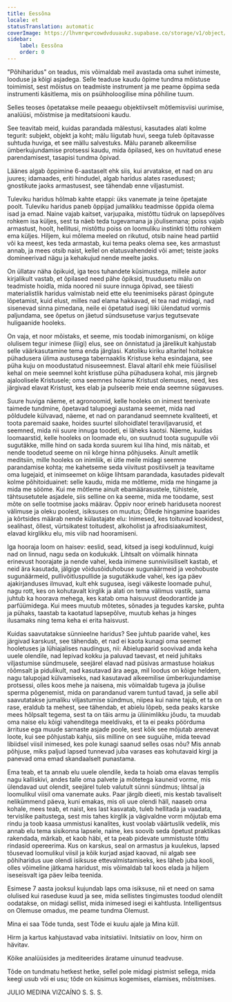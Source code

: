 ```yaml
---
title: Eessõna
locale: et
statusTranslation: automatic
coverImage: https://lhvmrqwrcowdvduuaukz.supabase.co/storage/v1/object/public/strapi-uploads/small_cover-educacion-fundamental.webp-2d51a7828a2b1309555be27f7e2a61a0.webp
sidebar:
    label: Eessõna
    order: 0
---
```

"Põhiharidus" on teadus, mis võimaldab meil avastada oma suhet inimeste, looduse ja kõigi asjadega. Selle teaduse kaudu õpime tundma mõistuse toimimist, sest mõistus on teadmiste instrument ja me peame õppima seda instrumenti käsitlema, mis on psühholoogilise mina põhiline tuum.

Selles teoses õpetatakse meile peaaegu objektiivselt mõtlemisviisi uurimise, analüüsi, mõistmise ja meditatsiooni kaudu.

See teavitab meid, kuidas parandada mälestusi, kasutades alati kolme tegurit: subjekt, objekt ja koht; mälu liigutab huvi, seega tuleb õpitavasse suhtuda huviga, et see mällu salvestuks. Mälu paraneb alkeemilise ümberkujundamise protsessi kaudu, mida õpilased, kes on huvitatud enese parendamisest, tasapisi tundma õpivad.

Läänes algab õppimine 6-aastaselt ehk siis, kui arvatakse, et nad on aru juures; idamaades, eriti hindudel, algab haridus alates rasedusest; gnostikute jaoks armastusest, see tähendab enne viljastumist.

Tuleviku haridus hõlmab kahte etappi: üks vanemate ja teine õpetajate poolt. Tuleviku haridus paneb õppijad jumalikku teadmisse õppida olema isad ja emad. Naine vajab kaitset, varjupaika, mistõttu tüdruk on lapsepõlves rohkem isa küljes, sest ta näeb teda tugevamana ja jõulisemana; poiss vajab armastust, hoolt, hellitusi, mistõttu poiss on loomuliku instinkti tõttu rohkem ema küljes. Hiljem, kui mõlema meeled on rikutud, otsib naine head partiid või ka meest, kes teda armastab, kui tema peaks olema see, kes armastust annab, ja mees otsib naist, kellel on elatusvahendeid või amet; teiste jaoks domineerivad nägu ja kehakujud nende meelte jaoks.

On üllatav näha õpikuid, iga teos tuhandete küsimustega, millele autor kirjalikult vastab, et õpilased need pähe õpiksid, truudusetu mälu on teadmiste hoidla, mida noored nii suure innuga õpivad, see täiesti materialistlik haridus valmistab neid ette elu teenimiseks pärast õpingute lõpetamist, kuid elust, milles nad elama hakkavad, ei tea nad midagi, nad sisenevad sinna pimedana, neile ei õpetatud isegi liiki ülendatud vormis paljundama, see õpetus on jäetud sündsusetuse varjus tegutsevate huligaanide hooleks.

On vaja, et noor mõistaks, et seeme, mis toodab inimorganismi, on kõige olulisem tegur inimese (liigi) elus, see on õnnistatud ja järelikult kahjustab selle väärkasutamine tema enda järglasi. Katoliku kiriku altaritel hoitakse pühadusera ülima austusega tabernaaklis Kristuse keha esindajana, see püha kuju on moodustatud nisuseemnest. Elaval altaril ehk meie füüsilisel kehal on meie seemnel koht kristluse püha pühadusera kohal, mis järgneb ajaloolisele Kristusele; oma seemnes hoiame Kristust olemuses, need, kes järgivad elavat Kristust, kes elab ja pulseerib meie enda seemne sügavuses.

Suure huviga näeme, et agronoomid, kelle hooleks on inimest teenivate taimede tundmine, õpetavad talupoegi austama seemet, mida nad põldudele külvavad, näeme, et nad on parandanud seemnete kvaliteeti, et toota paremaid saake, hoides suurtel silohoidlatel teraviljavarusid, et seemned, mida nii suure innuga toodeti, ei läheks kaotsi. Näeme, kuidas loomaarstid, kelle hooleks on loomade elu, on suutnud toota sugupulle või sugutäkke, mille hind on sada korda suurem kui liha hind, mis näitab, et nende toodetud seeme on nii kõrge hinna põhjuseks. Ainult ametlik meditsiin, mille hooleks on inimliik, ei ütle meile midagi seemne parandamise kohta; me kahetseme seda viivitust positiivselt ja teavitame oma lugejaid, et inimseemet on kõige lihtsam parandada, kasutades pidevalt kolme põhitoiduainet: selle kaudu, mida me mõtleme, mida me hingame ja mida me sööme. Kui me mõtleme ainult ebamäärasustele, tühistele, tähtsusetutele asjadele, siis selline on ka seeme, mida me toodame, sest mõte on selle tootmise jaoks määrav. Õppiv noor erineb hariduseta noorest välimuse ja oleku poolest, isiksuses on muutus; Õllede hingamine baarides ja kõrtsides määrab nende külastajate elu: Inimesed, kes toituvad kookidest, sealihast, õllest, vürtsikatest toitudest, alkoholist ja afrodisiaakumitest, elavad kirglikku elu, mis viib nad hooramiseni.

Iga hooraja loom on haisev: eeslid, sead, kitsed ja isegi kodulinnud, kuigi nad on linnud, nagu seda on kodukukk. Lihtsalt on võimalik hinnata erinevust hoorajate ja nende vahel, keda inimene sunniviisiliselt kastab, et neid ära kasutada, jälgige võidusõiduhobuse sugunäärmeid ja veohobuste sugunäärmeid, pullivõitluspullide ja sugutäkkude vahel, kes iga päev ajakirjanduses ilmuvad, kult ehk sugusea, isegi väikeste loomade puhul, nagu rott, kes on kohutavalt kirglik ja alati on tema välimus vastik, sama juhtub ka hoorava mehega, kes katab oma haisuvust deodorantide ja parfüümidega. Kui mees muutub mõtetes, sõnades ja tegudes karske, puhta ja pühaks, taastab ta kaotatud lapsepõlve, muutub kehas ja hinges ilusamaks ning tema keha ei erita haisvust.

Kuidas saavutatakse sünnieelne haridus? See juhtub paaride vahel, kes järgivad karskust, see tähendab, et nad ei kaota kunagi oma seemet hooletuses ja lühiajalises naudingus, nii: Abielupaarid soovivad anda keha uuele olendile, nad lepivad kokku ja paluvad taevast, et neid juhitaks viljastumise sündmusele, seejärel elavad nad püsivas armastuse hoiakus rõõmsalt ja pidulikult, nad kasutavad ära aega, mil loodus on kõige heldem, nagu talupojad külvamiseks, nad kasutavad alkeemilise ümberkujundamise protsessi, olles koos mehe ja naisena, mis võimaldab tugeva ja jõulise sperma põgenemist, mida on parandanud varem tuntud tavad, ja selle abil saavutatakse jumaliku viljastumise sündmus, niipea kui naine tajub, et ta on rase, eraldub ta mehest, see tähendab, et abielu lõpeb, seda peaks karske mees hõlpsalt tegema, sest ta on täis armu ja üliinimlikku jõudu, ta muudab oma naise elu kõigi vahenditega meeldivaks, et ta ei peaks pöörduma ärrituse ega muude sarnaste asjade poole, sest kõik see mõjutab arenevat loote, kui see põhjustab kahju, siis milline on see suguühe, mida teevad libiidsel viisil inimesed, kes pole kunagi saanud selles osas nõu? Mis annab põhjuse, miks paljud lapsed tunnevad juba varases eas kohutavaid kirgi ja panevad oma emad skandaalselt punastama.

Ema teab, et ta annab elu uuele olendile, keda ta hoiab oma elavas templis nagu kalliskivi, andes talle oma palvete ja mõtetega kauneid vorme, mis ülendavad uut olendit, seejärel tuleb valutult sünni sündmus; lihtsal ja loomulikul viisil oma vanemate auks. Paar järgib dieeti, mis kestab tavaliselt nelikümmend päeva, kuni emakas, mis oli uue olendi häll, naaseb oma kohale, mees teab, et naist, kes last kasvatab, tuleb hellitada ja vaadata, tervislike paitustega, sest mis tahes kirglik ja vägivaldne vorm mõjutab ema rindu ja toob kaasa ummistusi kanalites, kust voolab väärtuslik vedelik, mis annab elu tema sisikonna lapsele, naine, kes soovib seda õpetust praktikas rakendada, märkab, et kaob häbi, et ta peab pidevate ummistuste tõttu rindasid opereerima. Kus on karskus, seal on armastus ja kuulekus, lapsed tõusevad loomulikul viisil ja kõik kurjad asjad kaovad, nii algab see põhiharidus uue olendi isiksuse ettevalmistamiseks, kes läheb juba kooli, olles võimeline jätkama haridust, mis võimaldab tal koos elada ja hiljem iseseisvalt iga päev leiba teenida.

Esimese 7 aasta jooksul kujundab laps oma isiksuse, nii et need on sama olulised kui raseduse kuud ja see, mida sellistes tingimustes toodud olendilt oodatakse, on midagi sellist, mida inimesed isegi ei kahtlusta. Intelligentsus on Olemuse omadus, me peame tundma Olemust.

Mina ei saa Tõde tunda, sest Tõde ei kuulu ajale ja Mina küll.

Hirm ja kartus kahjustavad vaba initsiatiivi. Initsiatiiv on loov, hirm on hävitav.

Kõike analüüsides ja mediteerides äratame uinunud teadvuse.

Tõde on tundmatu hetkest hetke, sellel pole midagi pistmist sellega, mida keegi usub või ei usu; tõde on küsimus kogemises, elamises, mõistmises.

JULIO MEDINA VIZCAÍNO
S. S. S.

